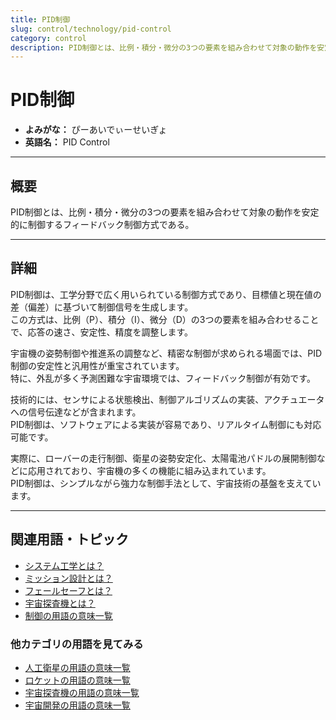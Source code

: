 ```yaml
---
title: PID制御
slug: control/technology/pid-control
category: control
description: PID制御とは、比例・積分・微分の3つの要素を組み合わせて対象の動作を安定的に制御するフィードバック制御方式である。
---
```



<Head>
  <script type="application/ld+json">
    {`{
      "@context": "https://schema.org",
      "@type": "DefinedTerm",
      "name": "PID制御",
      "inDefinedTermSet": "https://www.space-portal.org",
      "termCode": "control/technology/pid-control",
      "description": "PID制御とは、比例・積分・微分の3つの要素を組み合わせて対象の動作を安定的に制御するフィードバック制御方式である。",
      "url": "https://www.space-portal.org/docs/control/technology/pid-control"
    }`}
  </script>
</Head>

# PID制御

- **よみがな：** ぴーあいでぃーせいぎょ  
- **英語名：** PID Control  

---

## 概要

PID制御とは、比例・積分・微分の3つの要素を組み合わせて対象の動作を安定的に制御するフィードバック制御方式である。

---

## 詳細

PID制御は、工学分野で広く用いられている制御方式であり、目標値と現在値の差（偏差）に基づいて制御信号を生成します。  
この方式は、比例（P）、積分（I）、微分（D）の3つの要素を組み合わせることで、応答の速さ、安定性、精度を調整します。  

宇宙機の姿勢制御や推進系の調整など、精密な制御が求められる場面では、PID制御の安定性と汎用性が重宝されています。  
特に、外乱が多く予測困難な宇宙環境では、フィードバック制御が有効です。  

技術的には、センサによる状態検出、制御アルゴリズムの実装、アクチュエータへの信号伝達などが含まれます。  
PID制御は、ソフトウェアによる実装が容易であり、リアルタイム制御にも対応可能です。  

実際に、ローバーの走行制御、衛星の姿勢安定化、太陽電池パドルの展開制御などに応用されており、宇宙機の多くの機能に組み込まれています。  
PID制御は、シンプルながら強力な制御手法として、宇宙技術の基盤を支えています。

---

## 関連用語・トピック

- [システム工学とは？](/docs/control/system-engineering)
- [ミッション設計とは？](/docs/control/mission-design)
- [フェールセーフとは？](/docs/control/technology/fail-safe)
- [宇宙探査機とは？](/docs/explorer/space-probe)
- [制御の用語の意味一覧](/docs/category/control)

### 他カテゴリの用語を見てみる
- [人工衛星の用語の意味一覧](/docs/category/satellite)
- [ロケットの用語の意味一覧](/docs/category/rocket)
- [宇宙探査機の用語の意味一覧](/docs/category/explorer)
- [宇宙開発の用語の意味一覧](/docs/category/glossary)